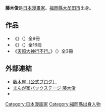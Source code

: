 {{Japanese|japanese=藤木 俊|kana=ふじき しゅん|romaji=Fujiki Shun}}
{{漫畫}}
'''藤木俊'''{{BD|1974年|1月21日}}是[[日本|日本]][[漫畫家|漫畫家]]。[[福岡縣|福岡縣]][[大牟田市|大牟田市]]出身。

==作品==
*《{{Link-ja|特工王|こわしや我聞}}》（{{lang-ja|こわしや我聞}}）全9冊
*《{{Link-ja|天才惡少年|はじめてのあく}}》（{{lang-ja|はじめてのあく}}）全16冊
*《[[天照大神行不行。|天照大神行不行。]]》（{{lang-ja|だめてらすさま。}}）全3冊

==外部連結==
* [http://blog.livedoor.jp/fujikishun/ 藤木屋（公式ブログ）] {{Wayback|url=http://blog.livedoor.jp/fujikishun/ |date=20181126063844 }}
* [http://websunday.net/backstage/fujiki/ まんが家バックステージ 藤木俊] {{Wayback|url=http://websunday.net/backstage/fujiki/ |date=20201127170435 }}
*{{Twitter|shunfujiki|藤木俊 (shunfujiki)}}

{{Japanese cartoonist-stub}}

{{DEFAULTSORT:Fujiki Shun}}
[[Category:日本漫画家|Category:日本漫画家]]
[[Category:福岡縣出身人物|Category:福岡縣出身人物]]